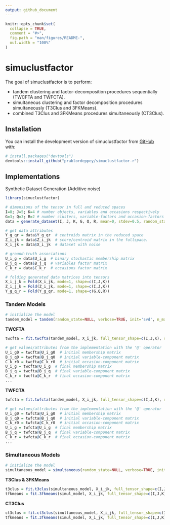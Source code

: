 ```yaml
---
output: github_document
---
```


<!-- README.md is generated from README.Rmd. Please edit that file -->

```r
knitr::opts_chunk$set(
  collapse = TRUE,
  comment = "#>",
  fig.path = "man/figures/README-",
  out.width = "100%"
)
```

# simuclustfactor

<!-- badges: start -->
<!-- badges: end -->

The goal of simuclustfactor is to perform:

* tandem clustering and factor-decomposition procedures sequentially (TWCFTA and TWFCTA).
* simultaneous clustering and factor decomposition procedures simultaneously (T3Clus and 3FKMeans).
* combined T3Clus and 3FKMeans procedures simultaneously (CT3Clus).

## Installation

You can install the development version of simuclustfactor from [GitHub](https://github.com/) with:

``` r
# install.packages("devtools")
devtools::install_github("prablordeppey/simuclustfactor-r")
```

## Implementations

Synthetic Dataset Generation (Additive noise)

``` r
library(simuclustfactor)

# dimensions of the tensor in full and reduced spaces
I=8; J=5; K=4 # number objects, variables and occasions respectively
G=3; Q=3; R=2 # number clusters, variable-factors and occasion-factors respectively
data = generate_dataset(I, J, K, G, Q, R, mean=0, stdev=0.5, random_state=0)

# get data attributes
Y_g_qr = data$Y_g_qr  # centroids matrix in the reduced space
Z_i_jk = data$Z_i_jk  # score/centroid matrix in the fullspace.
X_i_jk = data$X_i_jk  # dataset with noise

# ground-truth associations
U_i_g = data$U_i_g  # binary stochastic membership matrix
B_j_q = data$B_j_q  # variables factor matrix
C_k_r = data$C_k_r  # occasions factor matrix

# folding generated data matrices into tensors
X_i_j_k = Fold(X_i_jk, mode=1, shape=c(I,J,K))
Z_i_j_k = Fold(Z_i_jk, mode=1, shape=c(I,J,K))
Y_g_q_r = Fold(Y_g_qr, mode=1, shape=c(G,Q,R))

```

### Tandem Models

``` r
# initialize the model
tandem_model = tandem(random_state=NULL, verbose=TRUE, init='svd', n_max_iter=10, n_loops=10, tol=1e-5, U_i_g=NULL, B_j_q=NULL, C_k_r=NULL)
```

**TWCFTA**
``` r
twcfta = fit.twcfta(tandem_model, X_i_jk, full_tensor_shape=c(I,J,K), reduced_tensor_shape=c(G,Q,R))

# get values/attributes from the implementation with the '@' operator
U_i_g0 = twcfta@U_i_g0  # initial membership matrix
B_j_q0 = twcfta@B_j_q0  # initial variable-component matrix
C_k_r0 = twcfta@C_k_r0  # initial occasion-component matrix
U_i_g = twcfta@U_i_g  # final membership matrix
B_j_q = twcfta@B_j_q  # final variable-component matrix
C_k_r = twcfta@C_k_r  # final occasion-component matrix
...
```

**TWFCTA**
``` r
twfcta = fit.twfcta(tandem_model, X_i_jk, full_tensor_shape=c(I,J,K), reduced_tensor_shape=c(G,Q,R))

# get values/attributes from the implementation with the '@' operator
U_i_g0 = twfcta@U_i_g0  # initial membership matrix
B_j_q0 = twfcta@B_j_q0  # initial variable-component matrix
C_k_r0 = twfcta@C_k_r0  # initial occasion-component matrix
U_i_g = twfcta@U_i_g  # final membership matrix
B_j_q = twfcta@B_j_q  # final variable-component matrix
C_k_r = twfcta@C_k_r  # final occasion-component matrix
...
```

### Simultaneous Models

``` r
# initialize the model
simultaneous_model = simultaneous(random_state=NULL, verbose=TRUE, init='svd', n_max_iter=10, n_loops=10, tol=1e-5, U_i_g=NULL, B_j_q=NULL, C_k_r=NULL)
```

**T3Clus \& 3FKMeans**
``` r
t3clus = fit.t3clus(simultaneous_model, X_i_jk, full_tensor_shape=c(I,J,K), reduced_tensor_shape=c(G,Q,R))
tfkmeans = fit.3fkmeans(simul_model, X_i_jk, full_tensor_shape=c(I,J,K), reduced_tensor_shape=c(G,Q,R))
```

**CT3Clus**
``` r
ct3clus = fit.ct3clus(simultaneous_model, X_i_jk, full_tensor_shape=c(I,J,K), reduced_tensor_shape=c(G,Q,R), alpha=0.5)
tfkmeans = fit.3fkmeans(simul_model, X_i_jk, full_tensor_shape=c(I,J,K), reduced_tensor_shape=c(G,Q,R))
```
